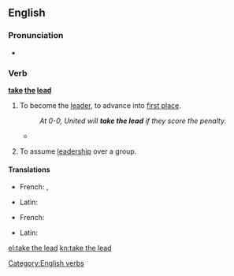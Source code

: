 ==English==

===Pronunciation===
* {{IPA|/ˈtɛɪkθəˈliːd/|lang=en}}

===Verb===
'''[[take]] [[the]] [[lead]]'''

# {{label|en|idiomatic}} To become the [[leader]], to advance into [[first place]].
#: ''At 0-0, United will '''take the lead''' if they score the penalty.''
#* {{quote-news
|date=December 29, 2010
|author=Sam Sheringham
|title=Liverpool 0 - 1 Wolverhampton
|work=BBC
|url=http://news.bbc.co.uk/sport1/hi/football/eng_prem/9308904.stm
|page=
|passage=It was an omen of things to come as in the 56th minute the visitors '''took the lead''' after a mix-up between Skrtel and Sotirios Kyrgiakos allowed Ebanks-Blake's through-ball to '''squeeze''' between them.}}
# {{label|en|idiomatic}} To assume [[leadership]] over a group.

====Translations====
{{trans-top|to advance into first place}}
* French: {{t|fr|ouvrir la marche}}, {{t|fr|passer en tête}}
{{trans-mid}}
* Latin: {{t+|la|praesum}}
{{trans-bottom}}

{{trans-top|to assume leadership over a group}}
* French: {{t|fr|prendre le commandement}}
{{trans-mid}}
* Latin: {{t+|la|praesum}}
{{trans-bottom}}

[[Category:English verbs]]

[[el:take the lead]]
[[kn:take the lead]]